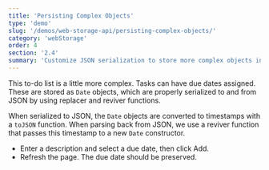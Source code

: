 ```yaml
---
title: 'Persisting Complex Objects'
type: 'demo'
slug: '/demos/web-storage-api/persisting-complex-objects/'
category: 'webStorage'
order: 4
section: '2.4'
summary: 'Customize JSON serialization to store more complex objects in local storage.'
---
```


This to-do list is a little more complex. Tasks can have due dates assigned. These are stored as `Date` objects,
which are properly serialized to and from JSON by using replacer and reviver functions.

When serialized to JSON, the `Date` objects are converted to timestamps with a `toJSON` function. 
When parsing back from JSON, we use a reviver function that passes this timestamp to a new `Date` constructor.

 - Enter a description and select a due date, then click Add.
 - Refresh the page. The due date should be preserved.
